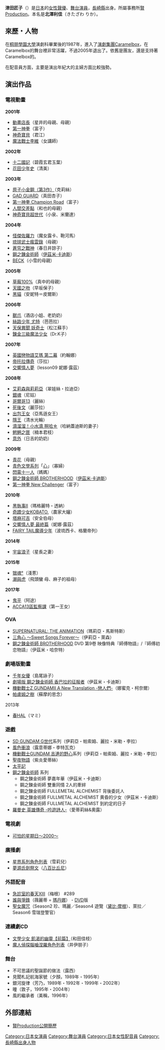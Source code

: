 {{noteTA|G1=Anime}}
{{配音員
|名字= 津田 匠子
|圖像= 
|尺寸= 
|說明= 
|藝名= 津田 匠子<br>{{lang|ja|つだ しょうこ}}
|英文名=
|本名= 北沢 利佳<br>{{lang|ja|きたざわ りか}}
|綽號= 
|出生地= {{JPN}}[[長崎縣|長崎縣]]
|出身地= 
|身高= 
|體重= 
|血型= 
|生年= 1963
|生月= 1
|生日= 30
|歿年= 
|歿月= 
|歿日= 
|所屬= [[賢Production|賢Production]]
|活動時期= 1987年－
|出道作= 
|代表作= 
|網站= 
|其他= 
|module={{Japanese|embed=yes|japanese=津田 匠子|kana=つだ しょうこ|romaji=Tsuda Shōko}}
}}

'''津田匠子'''（{{bd|1963年|1月30日}}）是[[日本|日本]]的[[女性|女性]][[聲優|聲優]]、[[舞台|舞台]][[演員|演員]]，[[長崎縣|長崎縣]]出身。所屬事務所[[賢Production|賢Production]]。本名是'''北澤利佳'''（きたざわ りか）。

== 來歷・人物 ==
在[[桐朋學園大學|桐朋學園大學]]演劇科畢業後的1987年，進入了[[演劇集團Caramelbox|演劇集團Caramelbox]]，在Caramelbox的舞台裡非常活躍，不過2005年退出了。依舊是團友，還是支持著Caramelbox的。

在配音員方面，主要是演出年紀大的主婦方面比較強勢。

== 演出作品 ==
===電視動畫===
'''2001年'''
* [[動畫店長|動畫店長]]（星井的母親、母親）
* [[第一神拳|第一神拳]]（富子）
* [[神奇寶貝_(1997-2002年動畫)|神奇寶貝]]（君江）
* [[魔法戰士李維|魔法戰士李維]]（女講師）
'''2002年'''
* [[十二國記|十二國記]]（碧霞玄君玉葉）
* [[花田少年史|花田少年史]]（清美）
'''2003年'''
* [[原子小金鋼|原子小金鋼（第3作）]]（克莉絲）
* [[GAD_GUARD|GAD GUARD]]（真田杏子）
* [[第一神拳|第一神拳 Champion Road]]（富子）
* [[人間交差點|人間交差點]]（和也的母親）
* [[神奇寶貝超世代|神奇寶貝超世代]]（小泉、米蘭達）
'''2004年'''
* [[怪傑佐羅力|怪傑佐羅力]]（魔女露卡、鞄河馬）
* [[琉球武士瘋雲錄|琉球武士瘋雲錄]]（母親）
* [[蒼穹之戰神|蒼穹之戰神]]（春日井諒子）
* [[鋼之鍊金術師_(動畫)|鋼之錬金術師]]（[[泉·卡迪斯|伊茲米·卡迪斯]]）
* [[BECK|BECK]]（小雪的母親）
'''2005年'''
* [[草莓100%|草莓100%]]（真中的母親）
* [[天國之吻|天國之吻]]（早坂保子）
* [[黑貓_(日本漫畫)|黑貓]]（安妮特＝皮爾斯）
'''2006年'''
* [[獸爪|獸爪]]（酒店小姐、老奶奶）
* [[絲路少年_尤特|絲路少年 尤特]]（芭芭拉）
* [[天保異聞_妖奇士|天保異聞 妖奇士]]（松江蘇手）
* [[鍊金三級魔法少女|鍊金三級魔法少女]]（Dr.K子）
'''2007年'''
* [[艾瑪_(漫畫)|英國戀物語艾瑪 第二幕]]（約翰娜）
* [[帝托拉傳奇|帝托拉傳奇]]（莎拉）
* [[交響情人夢|交響情人夢]]（lesson09 妮娜‧露茲）
'''2008年'''
* [[艾莉森與莉莉亞|艾莉森與莉莉亞]]（翠娃絲・拉迪亞）
* [[銀魂_(動畫)|銀魂]]（尼姑）
* [[哥爾哥13|哥爾哥13]]（麗絲）
* [[死後文|死後文]]（麗莎拉）
* [[出包王女|出包王女]]（亞馬遜女王）
* [[隱王|隱王]]（清水光輪）
* [[滴溜溜！小水滴|滴溜溜！小水滴 啊哈☆]]（哈納蓋迪斯的妻子）
* [[魍魎之匣|魍魎之匣]]（楠本君枝）
* [[意外_(漫畫)|意外]]（日吉的奶奶）
'''2009年'''
* [[青花_(漫畫)|青花]]（母親）
* [[青色文學系列|青色文學系列]]「[[心_(夏目漱石)|心]]」（寡婦）
* [[閃電十一人|閃電十一人]]（媽媽）
* [[鋼之鍊金術師_BROTHERHOOD|鋼之鍊金術師 BROTHERHOOD]]（[[泉·卡迪斯|伊茲米·卡迪斯]]）
* [[第一神拳|第一神拳 New Challenger]]（富子）
'''2010年'''
* [[黑執事|黑執事II]]（瑪格麗特・透納）
* [[奇蹟少女KOBATO.|奇蹟少女KOBATO.]]（農家大嬸）
* [[塔麻可吉|塔麻可吉]]（安全伯母）
* [[交響情人夢|交響情人夢 最終篇]]（妮娜‧露茲）
* [[FAIRY_TAIL魔導少年|FAIRY TAIL魔導少年]]（波琉西卡、格蘭帝列）
'''2014年'''
* [[宇宙浪子|宇宙浪子]]（星長之妻）
'''2015年'''
* [[銀魂_(動畫)|银魂°]]（淺蔥）
* [[潮與虎|潮與虎]]（飛頭蠻 母、麻子的祖母）
'''2017年'''
* [[鬼平犯科帳|鬼平]]（阿途）
* [[ACCA13區監察課|ACCA13區監察課]]（第一王女）

=== OVA ===
* [[超自然檔案|SUPERNATURAL: THE ANIMATION]]（瑪莉亞・馬斯特斯）
* [[三角心_〜Sweet_Songs_Forever〜|三角心 〜Sweet Songs Forever〜]]（伊莉亞・萊森）
* [[鋼之鍊金術師_BROTHERHOOD|鋼之鍊金術師 BROTHERHOOD]] DVD 第9卷 映像特典『師傅物語』/『師傅初恋物語』（伊茲米・哈奈特）

=== 劇場版動畫 ===
* [[千年女優|千年女優]]（島尾詠子）
* [[劇場版_鋼之鍊金術師_香巴拉的征服者|劇場版 鋼之鍊金術師 香巴拉的征服者]]（伊茲米・卡迪斯）
* [[機動戰士Z_GUNDAM|機動戰士Z GUNDAMII A New Translation -戀人們-]]（娜蜜克・柯奈爾）
* [[帕盧姆之樹|帕盧姆之樹]]（蘇摩的思念）
;2013年
* [[春HAL|春HAL]]（マミ）

=== 遊戲 ===
* [[SD_GUNDAM_G世代|SD GUNDAM G世代]]系列（伊莉亞・帕索姆、麗拉・米勒・李拉）
* [[風色衝浪|風色衝浪]]（露意蒂娜・李特瓦克）
* [[機動戰士GUNDAM_吉連的野心|機動戰士GUNDAM 吉連的野心]]系列（伊莉亞・帕索姆、麗拉・米勒・李拉）
* [[聖夜物語|聖夜物語]]（紫炎愛蒂絲）
* [[太平記_(INTEC)|太平記]]
* [[鋼之鍊金術師|鋼之鍊金術師]] 系列
** 鋼之鍊金術師 夢嘉年華（伊茲米・卡迪斯）
** 鋼之鍊金術師 雙重同情 2人的牽絆
** 鋼之鍊金術師 FULLEMETAL ALCHEMIST 背後委託人
** 鋼之鍊金術師 FULLMETAL ALCHEMIST 黄昏的少女（伊茲米・卡迪斯）
** 鋼之鍊金術師 FULLMETAL ALCHEMIST 到約定的日子
* [[羅曼史_英雄傳奇_-吟遊詩人-|羅曼史 英雄傳奇 -吟遊詩人-]]（愛蒂莉絲&奧露）

=== 電視劇 ===
* [[可怕的星期日～2000～|可怕的星期日～2000～]]

=== 廣播劇 ===
* [[星界系列角色列表|星界系列角色列表]]（雪莉兒）
* [[夢源氏劍祭文|夢源氏劍祭文]]（[[八百比丘尼|八百比丘尼]]）

=== 外語配音 ===
* [[急診室的春天|急診室的春天XIII]]（梅根） #289
* [[新鐵金剛之不日殺機|誰與爭鋒]]（薇麗蒂 = [[瑪丹娜|瑪丹娜]]） - [[DVD|DVD]]版
* [[聖女魔咒|聖女魔咒]]（Season2 珍、瑪麗／Season4 遊覽（[[黛比·摩根|黛比·摩根]]）、萊拉／Season6 雪瑞登警官）

=== 連續劇CD ===
* [[文學少女|文學少女 飢渴的幽靈【前篇】]]（和田佳枝）
* [[魔人偵探腦嚙涅羅角色列表|魔人偵探腦嚙涅羅角色列表]]（井伊朋子）

=== 舞台 ===
* 不可思議的聖誕節的做法（露西）
* 見聞札記航海家號（夕顏，1989年・1995年）
* 銀河旋律（芳乃，1989年・1992年・1999年・2002年）
* 曈（敦子，1995年・2004年）
* 風的繼承者（美稱，1996年）

== 外部連結 ==
* [https://web.archive.org/web/20110811025451/http://www.kenproduction.co.jp/member.php?mem=w35 賢Production公開簡歷]

{{賢Production}}

{{Authority control}}
{{DEFAULTSORT:Tsuda Shoko}}
[[Category:日本女演員|Category:日本女演員]]
[[Category:舞台演員|Category:舞台演員]]
[[Category:日本女性配音員|Category:日本女性配音員]]
[[Category:長崎縣出身人物|Category:長崎縣出身人物]]
